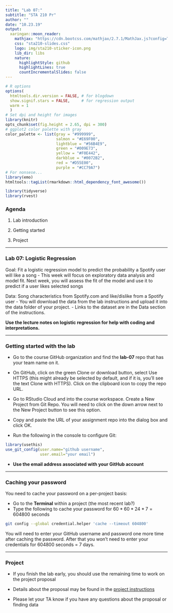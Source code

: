 ```yaml
---
title: "Lab 07:"
subtitle: "STA 210 Pr"
author: ""
date: "10.23.19"
output:
  xaringan::moon_reader:
    mathjax: "https://cdn.bootcss.com/mathjax/2.7.1/MathJax.js?config=TeX-MML-AM_HTMLorMML"
    css: "sta210-slides.css"
    logo: img/sta210-sticker-icon.png
    lib_dir: libs
    nature:
      highlightStyle: github
      highlightLines: true
      countIncrementalSlides: false
---
```


```r
# R options
options(
  htmltools.dir.version = FALSE, # for blogdown
  show.signif.stars = FALSE,     # for regression output
  warm = 1
  )
# Set dpi and height for images
library(knitr)
opts_chunk$set(fig.height = 2.65, dpi = 300) 
# ggplot2 color palette with gray
color_palette <- list(gray = "#999999", 
                      salmon = "#E69F00", 
                      lightblue = "#56B4E9", 
                      green = "#009E73", 
                      yellow = "#F0E442", 
                      darkblue = "#0072B2", 
                      red = "#D55E00", 
                      purple = "#CC79A7")
# For nonsese...
library(emo)
htmltools::tagList(rmarkdown::html_dependency_font_awesome())
```

```r
library(tidyverse)
library(rvest)
```


### Agenda


1. Lab introduction

2. Getting started

3. Project

---

### Lab 07: Logistic Regression

<font class="vocab">Goal: </font> Fit a logistic regression model to predict the probability a Spotify user will like a song
- This week will focus on exploratory data analysis and model fit. Next week, you will assess the fit of the model and use it to predict if a user likes selected songs

<font class="vocab">Data: </font> Song characteristics from Spotify.com and like/dislike from a Spotify user
- You will download the data from the lab instructions and upload it into the data folder of your project. 
- Links to the dataset are in the Data section of the instructions.

**Use the lecture notes on logistic regression for help with coding and interpretations.**


---

### Getting started with the lab

- Go to the course GitHub organization and find the **lab-07** repo that has your team name on it.

- On GitHub, click on the green Clone or download button, select Use HTTPS (this might already be selected by default, and if it is, you’ll see the text Clone with HTTPS). Click on the clipboard icon to copy the repo URL.

- Go to RStudio Cloud and into the course workspace. Create a New Project from Git Repo. You will need to click on the down arrow next to the New Project button to see this option.

- Copy and paste the URL of your assignment repo into the dialog box and click OK. 

- Run the following in the console to configure Git:

```r
library(usethis)
use_git_config(user.name="github username", 
               user.email="your email")
```

- **Use the email address associated with your GitHub account**

---

### Caching your password

You need to cache your password on a per-project basis: 

- Go to the **Terminal** within a project (the most recent lab?)
- Type the following to cache your password for $60 * 60 * 24 * 7 = 604800$ seconds

```bash
git config --global credential.helper 'cache --timeout 604800'
```

You will need to enter your GitHub username and password one more time after caching the password. After that you won't need to enter your credentials for 604800 seconds = 7 days.

---

### Project

- If you finish the lab early, you should use the remaining time to work on the project proposal 

- Details about the proposal may be found in the [project instructions](https://www2.stat.duke.edu/courses/Fall19/sta210.001/project/project.html)

- Please let your TA know if you have any questions about the proposal or finding data


